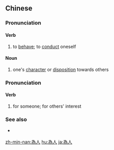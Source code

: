 {{also|为人}}
==Chinese==
{{zh-forms|s=为人}}

===Pronunciation===
{{zh-pron
|m=wéirén
|c=wai4 jan4
|h=pfs=vì-ngìn
|mn=qz,tp,xm:ûi-lîn/kh,zz:ûi-jîn
|cat=v,n
}}

====Verb====
{{zh-verb}}

# to [[behave]]; to [[conduct]] oneself

====Noun====
{{zh-noun}}

# one's [[character]] or [[disposition]] towards others

===Pronunciation===
{{zh-pron
|m=wèirén
|c=wai6 jan4
|h=pfs=vi-ngìn
|mn=ūi-lâng
|cat=v
}}

====Verb====
{{zh-verb}}

# for someone; for others' interest

===See also===
* {{qualifier|not to be confused with}} {{zh-l|人為}}

[[zh-min-nan:為人]]
[[hu:為人]]
[[ja:為人]]